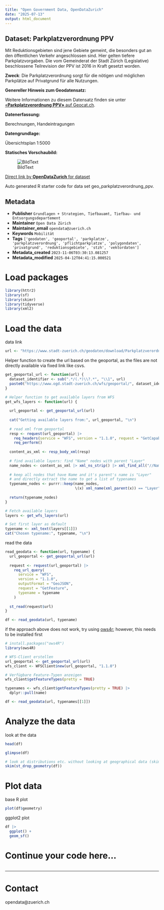 ```yaml
---
title: "Open Government Data, OpenDataZurich"
date: "2025-07-13"
output: html_document
---
```


## Dataset: Parkplatzverordnung PPV

Mit Reduktionsgebieten sind jene Gebiete gemeint, die besonders gut an den öffentlichen Verkehr angeschlossen sind. Hier gelten tiefere Parkplatzvorgaben. Die vom Gemeinderat der Stadt Zürich (Legislative) beschlossene Teilrevision der PPV ist 2016 in Kraft gesetzt worden. 

**Zweck**: Die Parkplatzverordnung sorgt für die nötigen und möglichen Parkplätze auf Privatgrund für alle Nutzungen. 

**Genereller Hinweis zum Geodatensatz:**


Weitere Informationen zu diesem Datensatz finden sie unter [«**Parkplatzverordnung PPV»** auf Geocat.ch](https://www.geocat.ch/geonetwork/srv/ger/catalog.search#/metadata/a4b0a44c-ac07-4cc0-aaa4-333b49a4781f).				
			   

**Datenerfassung:**

Berechnungen, Handeintragungen 

**Datengrundlage:**


Übersichtsplan 1:5000  

**Statisches Vorschaubild:**

![BildText](https://www.gis.stadt-zuerich.ch/zueriplan_docs/geocat/a4b0a44c-ac07-4cc0-aaa4-333b49a4781f.png)



[Direct link by **OpenDataZurich** for dataset](https://data.stadt-zuerich.ch/dataset/geo_parkplatzverordnung_ppv)

Auto generated R starter code for data set geo_parkplatzverordnung_ppv.

## Metadata

- **Publisher** `Grundlagen + Strategien, Tiefbauamt, Tiefbau- und Entsorgungsdepartement`
- **Maintainer** `Open Data Zürich`
- **Maintainer_email** `opendata@zuerich.ch`
- **Keywords** `Mobilität`
- **Tags** `['geodaten', 'geoportal', 'parkplatze', 'parkplatzverordnung', 'pflichtparkplatze', 'polygondaten', 'privatgrund', 'reduktionsgebiete', 'stzh', 'vektordaten']`
- **Metadata_created** `2023-11-06T03:30:13.081257`
- **Metadata_modified** `2025-04-12T04:41:15.000521`


# Load packages

```r
library(httr2)
library(sf)
library(skimr)
library(tidyverse)
library(xml2)
```

# Load the data

data link
```r
url <- "https://www.stadt-zuerich.ch/geodaten/download/Parkplatzverordnung_PPV?format=geojson_link"
```


Helper function to create the url based on the geoportal, as the files are not directly available via fixed link like csvs.
```r
get_geoportal_url <- function(url) {
  dataset_identifier <- sub(".*/(.*)\\?.*", "\\1", url)
  paste0("https://www.ogd.stadt-zuerich.ch/wfs/geoportal/", dataset_identifier)
}
```

```r
# Helper function to get available layers from WFS
get_wfs_layers <- function(url) {
  
  url_geoportal <- get_geoportal_url(url)
  
  cat("Getting available layers from:", url_geoportal, "\n")
  
  # read xml from geoportal
  resp <- request(url_geoportal) |> 
    req_headers(service = "WFS", version = "1.1.0", request = "GetCapabilities") |> 
    req_perform()
  
  content_as_xml <- resp_body_xml(resp)
  
  # find available layers: find "Name" nodes with parent "Layer"
  name_nodes <- content_as_xml |> xml_ns_strip() |> xml_find_all("//Name")
  
  # keep all nodes that have Name and it's parent's name is "Layer"
  # and directly extract the name to get a list of typenames
  typename_nodes <- purrr::keep(name_nodes,
                                \(x) xml_name(xml_parent(x)) == "Layer")
  
  return(typename_nodes)
}

# Fetch available layers
layers <- get_wfs_layers(url)

# Set first layer as default
typename <- xml_text(layers[[1]])
cat("Chosen typename:", typename, "\n")
```

read the data
```r
read_geodata <- function(url, typename) {
  url_geoportal <- get_geoportal_url(url)
  
  request <- request(url_geoportal) |>
    req_url_query(
      service = "WFS",
      version = "1.1.0",
      outputFormat = "GeoJSON",
      request = "GetFeature",
      typename = typename
    )
  
  st_read(request$url)
}

df <- read_geodata(url, typename)
```

if the approach above does not work, try using [ows4r](https://eblondel.github.io/ows4R/); however, this needs to be installed first
```r
# install.packages("ows4R")
library(ows4R)

# WFS-Client erstellen
url_geoportal <- get_geoportal_url(url)
wfs_client <- WFSClient$new(url_geoportal, "1.1.0")

# Verfügbare Feature-Typen anzeigen
wfs_client$getFeatureTypes(pretty = TRUE)

typenames <- wfs_client$getFeatureTypes(pretty = TRUE) |> 
  dplyr::pull(name)

df <- read_geodata(url, typenames[[1]])
```

# Analyze the data

look at the data
```r
head(df)
```

```r
glimpse(df)
```

```r
# look at distributions etc. without looking at geographical data (skim cannot deal with geometries)
skim(st_drop_geometry(df))
```

# Plot data

base R plot
```r
plot(df$geometry)
```

ggplot2 plot
```r
df |>
  ggplot() +
  geom_sf()
```

# Continue your code here...

```r

```

------------------------------------------------------------------------

# Contact

opendata@zuerich.ch
